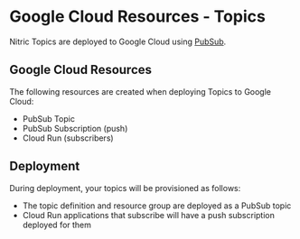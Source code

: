 
# Google Cloud Resources - Topics

Nitric Topics are deployed to Google Cloud using [PubSub](https://cloud.google.com/pubsub).

## Google Cloud Resources

The following resources are created when deploying Topics to Google Cloud:

- PubSub Topic
- PubSub Subscription (push)
- Cloud Run (subscribers)

## Deployment

During deployment, your topics will be provisioned as follows:

- The topic definition and resource group are deployed as a PubSub topic
- Cloud Run applications that subscribe will have a push subscription deployed for them

